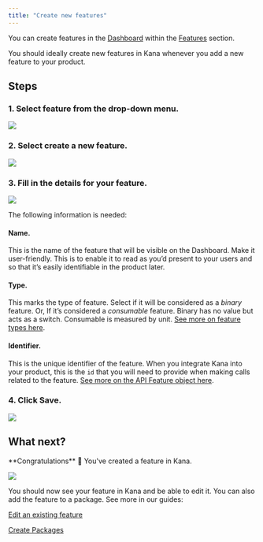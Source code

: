 ```yaml
---
title: "Create new features"
---
```


You can create features in the [Dashboard](https://dashboard.usekana.com/) within the [Features](https://dashboard.usekana.com/features) section.

You should ideally create new features in Kana whenever you add a new feature to your product.

## Steps

### 1. Select feature from the drop-down menu.

![](/images/non-technical/features/features-dropdown.png)

### 2. Select create a new feature.

![](/images/non-technical/features/select-new-feature.png)

### 3. Fill in the details for your feature.

![](/images/non-technical/features/fill-in-details.png)

The following information is needed:

#### Name.

This is the name of the feature that will be visible on the Dashboard. Make it user-friendly. This is to enable it to read as you’d present to your users and so that it’s easily identifiable in the product later.

#### Type.

This marks the type of feature. Select if it will be considered as a _binary_ feature. Or, If it’s considered a _consumable_ feature. Binary has no value but acts as a switch. Consumable is measured by unit. [See more on feature types here](/non-technical/features/what-are-features#feature-type).

#### Identifier.

This is the unique identifier of the feature. When you integrate Kana into your product, this is the `id` that you will need to provide when making calls related to the feature. [See more on the API Feature object here](/reference/admin-api-backend-reference/objects#feature).

### 4. Click Save.

![](/images/non-technical/features/click-save.png)

## What next?

<Check>
**Congratulations** 🎉 You've created a feature in Kana.

</Check>

![](/images/non-technical/features/dashboard-features.png)

You should now see your feature in Kana and be able to edit it. You can also add the feature to a package. See more in our guides:

[Edit an existing feature](/non-technical/features/edit-an-existing-feature)

[Create Packages](/guides/ruby/importing-and-creating/create-packages)
